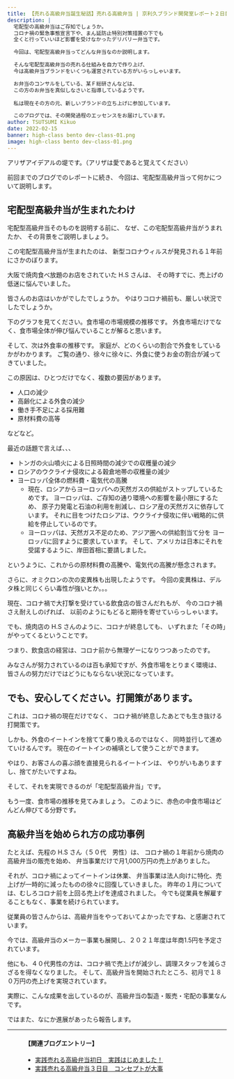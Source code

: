 ```yaml
---
title: 【売れる高級弁当誕生秘話】売れる高級弁当 | 京利久ブランド開発室レポート２日目
description: |
  宅配型の高級弁当はご存知でしょうか。
  コロナ禍の緊急事態宣言下や、まん延防止特別対策措置の下でも
  全くと行っていいほど影響を受けなかったデリバリー弁当です。

  今回は、宅配型高級弁当ってどんな弁当なのか説明します。

  そんな宅配型高級弁当の売れる仕組みを自力で作り上げ、
  今は高級弁当ブランドをいくつも運営されている方がいらっしゃいます。

  お弁当のコンサルをしている、某Ｆ総研さんなどは、
  この方のお弁当を真似しなさいと指導しているようです。
  
  私は現在その方の元、新しいブランドの立ち上げに参加しています。

  このブログでは、その開発過程のエッセンスをお届けしています。
author: TSUTSUMI Kikuo
date: 2022-02-15
banner: high-class bento dev-class-01.png
image: high-class bento dev-class-01.png
---
```

アリザアイデアルの堤です。（アリザは愛であると覚えてください）

前回までのブログでのレポートに続き、
今回は、宅配型高級弁当って何かについて説明します。

## 宅配型高級弁当が生まれたわけ

宅配型高級弁当そのものを説明する前に、
なぜ、この宅配型高級弁当がうまれたか、
その背景をご説明しましょう。

この宅配型高級弁当が生まれたのは、
新型コロナウィルスが発見される１年前にさかのぼります。

大阪で焼肉食べ放題のお店をされていた H.S さんは、
その時すでに、売上げの低迷に悩んでいました。

皆さんのお店はいかがでしたでしょうか。
やはりコロナ禍前も、厳しい状況でしたでしょうか。

下のグラフを見てください。食市場の市場規模の推移です。
外食市場だけでなく、食市場全体が伸び悩んでいることが解ると思います。


<p className="text-center">
<FileImage base="food-market-trend.png" className="w-1/2 mx-auto align-center" {...props} />
</p>

そして、次は外食率の推移です。
家庭が、どのくらいの割合で外食をしているかがわかります。
ご覧の通り、徐々に徐々に、外食に使うお金の割合が減ってきていました。

<p className="text-center">
<FileImage base="outside-food-market-trend.png"
	   className="w-1/2 mx-auto align-center" {...props} />
</p>

この原因は、ひとつだけでなく、複数の要因があります。

- 人口の減少
- 高齢化による外食の減少
- 働き手不足による採用難
- 原材料費の高等

などなど。

最近の話題で言えば、、、

- トンガの火山噴火による日照時間の減少での収穫量の減少
- ロシアのウクライナ侵攻による穀倉地帯の収穫量の減少
- ヨーロッパ全体の燃料費・電気代の高騰
    - 現在、ロシアからヨーロッパへの天然ガスの供給がストップしているためです。
      ヨーロッパは、ご存知の通り環境への影響を最小限にするため、
      原子力発電と石油の利用を削減し、ロシア産の天然ガスに依存しています。
      それに目をつけたロシアは、ウクライナ侵攻に伴い戦略的に供給を停止しているのです。
    - ヨーロッパは、天然ガス不足のため、アジア圏への供給割当て分を
      ヨーロッパに回すように要求しています。
      そして、アメリカは日本にそれを受諾するように、岸田首相に要請しました。

というように、これからの原材料費の高騰や、電気代の高騰が懸念されます。

さらに、オミクロンの次の変異株も出現したようです。
今回の変異株は、デルタ株と同じくらい毒性が強いとか。。。

現在、コロナ禍で大打撃を受けている飲食店の皆さんだれもが、
今のコロナ禍さえ耐えしのげれば、
以前のようにもどると期待を寄せていらっしゃいます。

でも、焼肉店の H.S さんのように、コロナが終息しても、
いずれまた「その時」がやってくるということです。

つまり、飲食店の経営は、コロナ前から無理ゲーになりつつあったのです。

みなさんが努力されているのは百も承知ですが、外食市場をとりまく環境は、
皆さんの努力だけではどうにもならない状況になっています。

## でも、安心してください。打開策があります。

これは、コロナ禍の現在だけでなく、
コロナ禍が終息したあとでも生き抜ける打開策です。

しかも、外食のイートインを捨てて乗り換えるのではなく、
同時並行して進めていけるんです。
現在のイートインの補填として使うことができます。

やはり、お客さんの喜ぶ顔を直接見られるイートインは、
やりがいもありますし、捨てがたいですよね。

そして、それを実現できるのが「宅配型高級弁当」です。

もう一度、食市場の推移を見てみましょう。
このように、赤色の中食市場はどんどん伸びてる分野です。

<p className="text-center">
<FileImage base="naka-shoku-market-trend.png"
	   className="w-1/2 mx-auto align-center" {...props} />
</p>

## 高級弁当を始められ方の成功事例

たとえば、先程の H.S さん（５０代　男性）は、
コロナ禍の１年前から焼肉の高級弁当の販売を始め、
弁当事業だけで月1,000万円の売上がありました。

それが、コロナ禍によってイートインは休業、
弁当事業は法人向けに特化、売上げが一時的に減ったものの徐々に回復していきました。
昨年の１月については、むしろコロナ前を上回る売上げを達成されました。
今でも従業員を解雇することもなく、事業を続けられています。

従業員の皆さんからは、高級弁当をやっておいてよかったですね、と感謝されています。

今では、高級弁当のメーカー事業も展開し、２０２１年度は年商1.5円を予定されています。

他にも、４０代男性の方は、コロナ禍で売上げが減少し、調理スタッフを減らさざるを得なくなりました。
そして、高級弁当を開始されたところ、初月で１８０万円の売上げを実現されています。

実際に、こんな成果を出しているのが、高級弁当の製造・販売・宅配の事業なんです。

ではまた、なにか進展があったら報告します。


<hr/>
<Figure alt="Avatar"
	   base="profile-handshake.png"
	   className="float-left w-1/5 2xl:w-1/5 mr-2 mb-1"
	   {...props} />

#### 【関連ブログエントリー】

- [実践売れる高級弁当初日　実践はじめました！](/blog/mastering-high-class-bento-1)
- [実践売れる高級弁当３日目　コンセプトが大事](/blog/mastering-high-class-bento-3)
